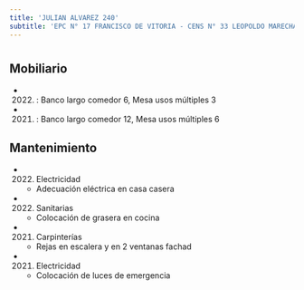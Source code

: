 ```yaml
---
title: 'JULIAN ALVAREZ 240'
subtitle: 'EPC N° 17 FRANCISCO DE VITORIA - CENS N° 33 LEOPOLDO MARECHAL - JIN A (EPCJC 17/07°)'
---
```


#


## Mobiliario

*  (2022) : Banco largo comedor 6, Mesa usos múltiples 3 

*  (2021) : Banco largo comedor 12, Mesa usos múltiples 6 





## Mantenimiento

*  (2022) Electricidad 
    + Adecuación eléctrica en casa casera

*  (2022) Sanitarias 
    + Colocación de grasera en cocina

*  (2021) Carpinterías 
    + Rejas en escalera y en 2 ventanas fachad

*  (2021) Electricidad 
    + Colocación de luces de emergencia



